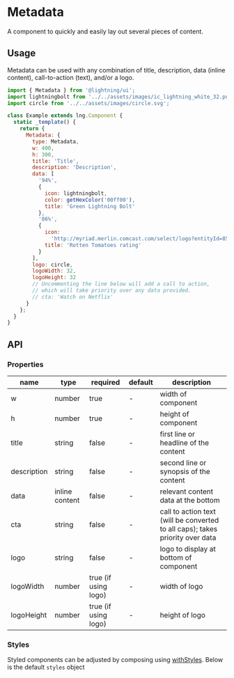
# Metadata

A component to quickly and easily lay out several pieces of content.

## Usage

Metadata can be used with any combination of title, description, data (inline content), call-to-action (text), and/or a logo.

```js
import { Metadata } from '@lightning/ui';
import lightningbolt from '../../assets/images/ic_lightning_white_32.png';
import circle from '../../assets/images/circle.svg';

class Example extends lng.Component {
  static _template() {
    return {
      Metadata: {
        type: Metadata,
        w: 400,
        h: 300,
        title: 'Title',
        description: 'Description',
        data: [
          '94%',
          {
            icon: lightningbolt,
            color: getHexColor('00ff00'),
            title: 'Green Lightning Bolt'
          },
          '86%',
          {
            icon:
              'http://myriad.merlin.comcast.com/select/logo?entityId=8527084350383982239&width=32&height=&ratio=1x1&trim=false',
            title: 'Rotten Tomatoes rating'
          }
        ],
        logo: circle,
        logoWidth: 32,
        logoHeight: 32
        // Uncommenting the line below will add a call to action,
        // which will take priority over any data provided.
        // cta: 'Watch on Netflix'
      }
    };
  }
}
```

<Canvas>
  <Story id="elements-metadata--basic" />
</Canvas>

## API

### Properties

| name        | type           | required             | default | description                                                                   |
| ----------- | -------------- | -------------------- | ------- | ----------------------------------------------------------------------------- |
| w           | number         | true                 | -       | width of component                                                            |
| h           | number         | true                 | -       | height of component                                                           |
| title       | string         | false                | -       | first line or headline of the content                                         |
| description | string         | false                | -       | second line or synopsis of the content                                        |
| data        | inline content | false                | -       | relevant content data at the bottom                                           |
| cta         | string         | false                | -       | call to action text (will be converted to all caps); takes priority over data |
| logo        | string         | false                | -       | logo to display at bottom of component                                        |
| logoWidth   | number         | true (if using logo) | -       | width of logo                                                                 |
| logoHeight  | number         | true (if using logo) | -       | height of logo                                                                |

### Styles

Styled components can be adjusted by composing using [withStyles](?path=/docs/mixins-withstyles--basic). Below is the default `styles` object

<Theme theme={Metadata.styles} />
